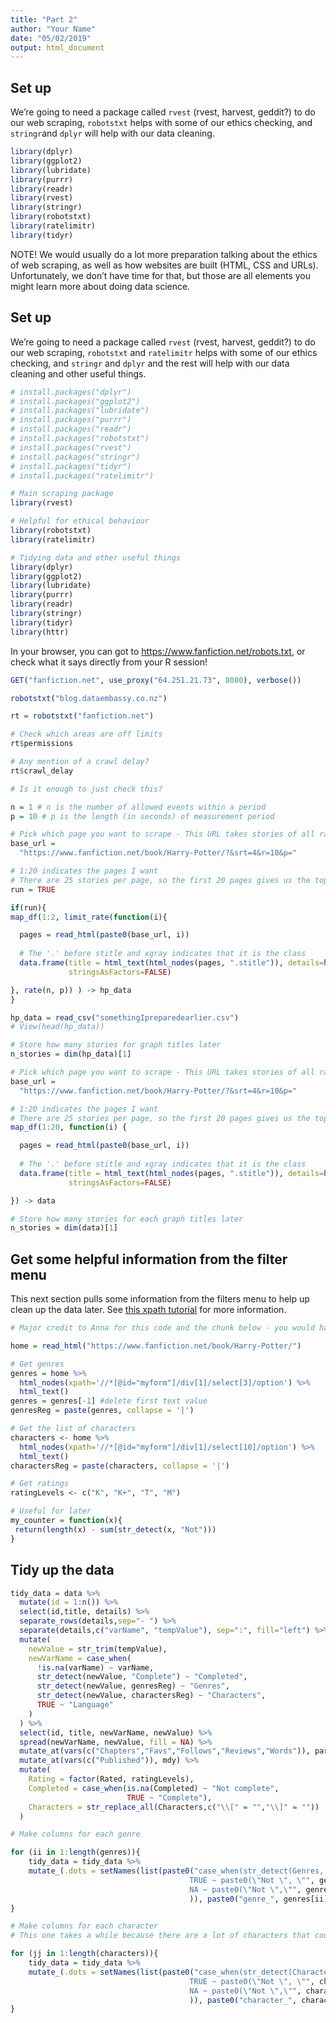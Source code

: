 ```yaml
---
title: "Part 2"
author: "Your Name"
date: "05/02/2019"
output: html_document
---
```


## Set up
We're going to need a package called `rvest` (rvest, harvest, geddit?) to do our web scraping, `robotstxt` helps with some of our ethics checking, and `stringr`and `dplyr` will help with our data cleaning.

```r

library(dplyr)
library(ggplot2)
library(lubridate)
library(purrr)
library(readr)
library(rvest)
library(stringr)
library(robotstxt)
library(ratelimitr)
library(tidyr)

```

NOTE! We would usually do a lot more preparation talking about the ethics of web scraping, as well as how websites are built (HTML, CSS and URLs). Unfortunately, we don't have time for that, but those are all elements you might learn more about doing data science.

## Set up
We're going to need a package called `rvest` (rvest, harvest, geddit?) to do our web scraping, `robotstxt` and `ratelimitr` helps with some of our ethics checking, and `stringr` and `dplyr` and the rest will help with our data cleaning and other useful things.

```r

# install.packages("dplyr")
# install.packages("ggplot2")
# install.packages("lubridate")
# install.packages("purrr")
# install.packages("readr")
# install.packages("robotstxt")
# install.packages("rvest")
# install.packages("stringr")
# install.packages("tidyr")
# install.packages("ratelimitr")

# Main scraping package
library(rvest)

# Helpful for ethical behaviour
library(robotstxt)
library(ratelimitr)

# Tidying data and other useful things
library(dplyr)
library(ggplot2)
library(lubridate)
library(purrr)
library(readr)
library(stringr)
library(tidyr)
library(httr)

```

In your browser, you can got to [https://www.fanfiction.net/robots.txt](www.fanfiction.net/robots.txt), or check what it says directly from your R session!

```r

GET("fanfiction.net", use_proxy("64.251.21.73", 8080), verbose())

robotstxt("blog.dataembassy.co.nz")

rt = robotstxt("fanfiction.net")

# Check which areas are off limits
rt$permissions

# Any mention of a crawl delay?
rt$crawl_delay

# Is it enough to just check this?

n = 1 # n is the number of allowed events within a period
p = 10 # p is the length (in seconds) of measurement period

```

```r

# Pick which page you want to scrape - This URL takes stories of all ratings, sorted by favourites as a measure of popularity
base_url = 
  "https://www.fanfiction.net/book/Harry-Potter/?&srt=4&r=10&p="

# 1:20 indicates the pages I want
# There are 25 stories per page, so the first 20 pages gives us the top 500 stories
run = TRUE

if(run){
map_df(1:2, limit_rate(function(i){

  pages = read_html(paste0(base_url, i))
  
  # The '.' before stitle and xgray indicates that it is the class
  data.frame(title = html_text(html_nodes(pages, ".stitle")), details=html_text(html_nodes(pages, ".xgray")),
             stringsAsFactors=FALSE)

}, rate(n, p)) ) -> hp_data
}

hp_data = read_csv("somethingIpreparedearlier.csv")
# View(head(hp_data))

# Store how many stories for graph titles later
n_stories = dim(hp_data)[1]

```

```r

# Pick which page you want to scrape - This URL takes stories of all ratings, sorted by favourites as a measure of popularity
base_url = 
  "https://www.fanfiction.net/book/Harry-Potter/?&srt=4&r=10&p="

# 1:20 indicates the pages I want
# There are 25 stories per page, so the first 20 pages gives us the top 500 stories
map_df(1:20, function(i) {

  pages = read_html(paste0(base_url, i))
  
  # The '.' before stitle and xgray indicates that it is the class
  data.frame(title = html_text(html_nodes(pages, ".stitle")), details=html_text(html_nodes(pages, ".xgray")),
             stringsAsFactors=FALSE)

}) -> data

# Store how many stories for each graph titles later
n_stories = dim(data)[1]

```

## Get some helpful information from the filter menu
This next section pulls some information from the filters menu to help up clean up the data later. See [this xpath tutorial](https://www.w3schools.com/xml/xpath_intro.asp) for more information.

```r
# Major credit to Anna for this code and the chunk below - you would have been disgusted by how hack-y it was before

home = read_html("https://www.fanfiction.net/book/Harry-Potter/")

# Get genres
genres = home %>% 
  html_nodes(xpath='//*[@id="myform"]/div[1]/select[3]/option') %>%
  html_text() 
genres = genres[-1] #delete first text value
genresReg = paste(genres, collapse = '|')

# Get the list of characters
characters <- home %>% 
  html_nodes(xpath='//*[@id="myform"]/div[1]/select[10]/option') %>%
  html_text() 
charactersReg = paste(characters, collapse = '|')

# Get ratings
ratingLevels <- c("K", "K+", "T", "M")

# Useful for later
my_counter = function(x){
 return(length(x) - sum(str_detect(x, "Not")))
}

```

## Tidy up the data
```r

tidy_data = data %>%
  mutate(id = 1:n()) %>%
  select(id,title, details) %>% 
  separate_rows(details,sep="- ") %>%
  separate(details,c("varName", "tempValue"), sep=":", fill="left") %>%
  mutate(
    newValue = str_trim(tempValue),
    newVarName = case_when(
      !is.na(varName) ~ varName,
      str_detect(newValue, "Complete") ~ "Completed",
      str_detect(newValue, genresReg) ~ "Genres",
      str_detect(newValue, charactersReg) ~ "Characters",
      TRUE ~ "Language"
    )
  ) %>% 
  select(id, title, newVarName, newValue) %>%
  spread(newVarName, newValue, fill = NA) %>%
  mutate_at(vars(c("Chapters","Favs","Follows","Reviews","Words")), parse_number) %>%
  mutate_at(vars(c("Published")), mdy) %>%
  mutate(
    Rating = factor(Rated, ratingLevels),
    Completed = case_when(is.na(Completed) ~ "Not complete", 
                          TRUE ~ "Complete"),
    Characters = str_replace_all(Characters,c("\\[" = "","\\]" = ""))
  )

# Make columns for each genre

for (ii in 1:length(genres)){
    tidy_data = tidy_data %>%
    mutate_(.dots = setNames(list(paste0("case_when(str_detect(Genres, \"", genres[ii], "\") ~ \"", genres[ii], "\",
                                        TRUE ~ paste0(\"Not \", \"", genres[ii], "\"),
                                        NA ~ paste0(\"Not \",\"", genres[ii], "\"))"
                                        )), paste0("genre_", genres[ii])))
}

# Make columns for each character
# This one takes a while because there are a lot of characters that could be included

for (jj in 1:length(characters)){
    tidy_data = tidy_data %>%
    mutate_(.dots = setNames(list(paste0("case_when(str_detect(Characters, \"", characters[jj], "\") ~ \"", characters[jj], "\",
                                        TRUE ~ paste0(\"Not \", \"", characters[jj], "\"),
                                        NA ~ paste0(\"Not \",\"", characters[jj], "\"))"
                                        )), paste0("character_", characters[jj])))
}


```



